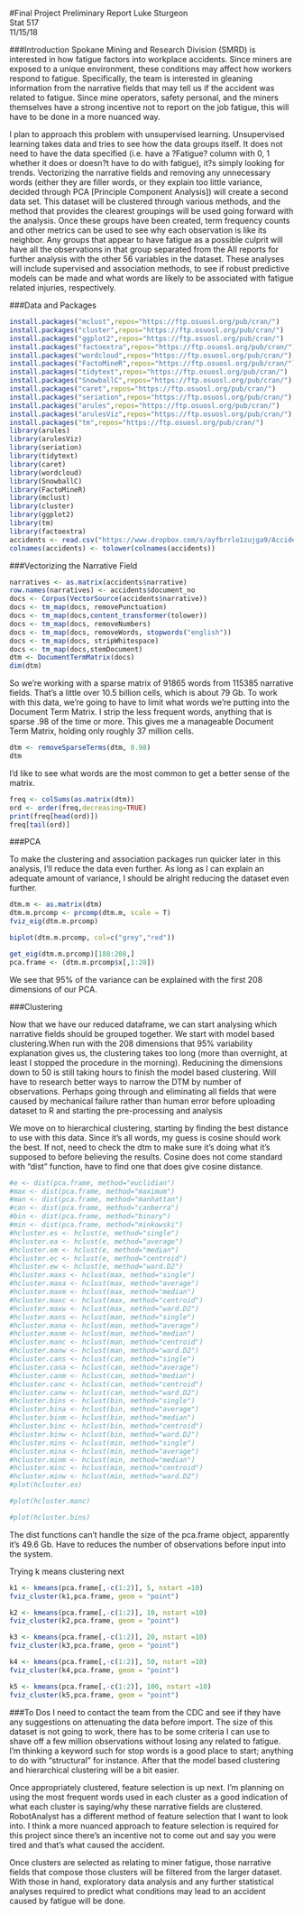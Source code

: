 #Final Project Preliminary Report 
Luke Sturgeon  
Stat 517  
11/15/18  

###Introduction
Spokane Mining and Research Division (SMRD) is interested in how fatigue factors into workplace accidents. Since miners are exposed to a unique environment, these conditions may affect how workers respond to fatigue. Specifically, the team is interested in gleaning information from the narrative fields that may tell us if the accident was related to fatigue. Since mine operators, safety personal, and the miners themselves have a strong incentive not to report on the job fatigue, this will have to be done in a more nuanced way.

I plan to approach this problem with unsupervised learning. Unsupervised learning takes data and tries to see how the data groups itself. It does not need to have the data specified (i.e. have a ?Fatigue? column with 0, 1 whether it does or doesn?t have to do with fatigue), it?s simply looking for trends. Vectorizing the narrative fields and removing any unnecessary words (either they are filler words, or they explain too little variance, decided through PCA [Principle Component Analysis]) will create a second data set. This dataset will be clustered through various methods, and the method that provides the clearest groupings will be used going forward with the analysis. Once these groups have been created, term frequency counts and other metrics can be used to see why each observation is like its neighbor. Any groups that appear to have fatigue as a possible culprit will have all the observations in that group separated from the AII reports for further analysis with the other 56 variables in the dataset. These analyses will include supervised and association methods, to see if robust predictive models can be made and what words are likely to be associated with fatigue related injuries, respectively.  

###Data and Packages
```{r, message=FALSE, cache=TRUE, warning=FALSE}
install.packages("mclust",repos="https://ftp.osuosl.org/pub/cran/")
install.packages("cluster",repos="https://ftp.osuosl.org/pub/cran/")
install.packages("ggplot2",repos="https://ftp.osuosl.org/pub/cran/")
install.packages("factoextra",repos="https://ftp.osuosl.org/pub/cran/")
install.packages("wordcloud",repos="https://ftp.osuosl.org/pub/cran/")
install.packages("FactoMineR",repos="https://ftp.osuosl.org/pub/cran/")
install.packages("tidytext",repos="https://ftp.osuosl.org/pub/cran/")
install.packages("SnowballC",repos="https://ftp.osuosl.org/pub/cran/")
install.packages("caret",repos="https://ftp.osuosl.org/pub/cran/")
install.packages("seriation",repos="https://ftp.osuosl.org/pub/cran/")
install.packages("arules",repos="https://ftp.osuosl.org/pub/cran/")
install.packages("arulesViz",repos="https://ftp.osuosl.org/pub/cran/")
install.packages("tm",repos="https://ftp.osuosl.org/pub/cran/")
library(arules)
library(arulesViz)
library(seriation)
library(tidytext)
library(caret)
library(wordcloud)
library(SnowballC)
library(FactoMineR)
library(mclust)
library(cluster)
library(ggplot2)
library(tm)
library(factoextra)
accidents <- read.csv("https://www.dropbox.com/s/ayfbrrlo1zujga9/Accidents.txt?dl=1", header=T, sep="|")
colnames(accidents) <- tolower(colnames(accidents))
```

###Vectorizing the Narrative Field

```{r, message=F, warning=F, cache=T}
narratives <- as.matrix(accidents$narrative)
row.names(narratives) <- accidents$document_no
docs <- Corpus(VectorSource(accidents$narrative))
docs <- tm_map(docs, removePunctuation)
docs <- tm_map(docs,content_transformer(tolower))
docs <- tm_map(docs, removeNumbers)
docs <- tm_map(docs, removeWords, stopwords("english"))
docs <- tm_map(docs, stripWhitespace)
docs <- tm_map(docs,stemDocument)
dtm <- DocumentTermMatrix(docs)
dim(dtm)
```

So we're working with a sparse matrix of 91865 words from 115385 narrative fields. That's a little over 10.5 billion cells, which is about 79 Gb. To work with this data, we're going to have to limit what words we're putting into the Document Term Matrix. I strip the less frequent words, anything that is sparse .98 of the time or more. This gives me a manageable Document Term Matrix, holding only roughly 37 million cells.
 
```{r, message=F, cache=T}
dtm <- removeSparseTerms(dtm, 0.98)
dtm
```

I'd like to see what words are the most common to get a better sense of the matrix. 

```{r, message=F, cache=T}
freq <- colSums(as.matrix(dtm))
ord <- order(freq,decreasing=TRUE)
print(freq[head(ord)])
freq[tail(ord)]
```

###PCA

To make the clustering and association packages run quicker later in this analysis, I'll reduce the data even further. As long as I can explain an adequate amount of variance, I should be alright reducing the dataset even further.

```{r, message=F, cache=T, warning=F}
dtm.m <- as.matrix(dtm)
dtm.m.prcomp <- prcomp(dtm.m, scale = T)
fviz_eig(dtm.m.prcomp)
```

```{r, message=F, cache=T, warning=F}
biplot(dtm.m.prcomp, col=c("grey","red"))
```

```{r, message=F, cache=T, warning=F}
get_eig(dtm.m.prcomp)[188:208,]
pca.frame <- (dtm.m.prcomp$x[,1:28])
```

We see that 95% of the variance can be explained with the first 208 dimensions of our PCA. 

###Clustering

Now that we have our reduced dataframe, we can start analysing which narrative fields should be grouped together. We start with model based clustering.When run with the 208 dimensions that 95% variability explanation gives us, the clustering takes too long (more than overnight, at least I stopped the procedure in the morning). Reducining the dimensions down to 50 is still taking hours to finish the model based clustering. Will have to research better ways to narrow the DTM by number of observations. Perhaps going through and eliminating all fields that were caused by mechanical failure rather than human error before uploading dataset to R and starting the pre-processing and analysis

We move on to hierarchical clustering, starting by finding the best distance to use with this data. Since it's all words, my guess is cosine should work the best. If not, need to check the dtm to make sure it's doing what it's supposed to before believing the results. Cosine does not come standard with "dist" function, have to find one that does give cosine distance.

```{r, message=F, cache=T, warning=F}
#e <- dist(pca.frame, method="euclidian")
#max <- dist(pca.frame, method="maximum")
#man <- dist(pca.frame, method="manhattan")
#can <- dist(pca.frame, method="canberra")
#bin <- dist(pca.frame, method="binary")
#min <- dist(pca.frame, method="minkowski")
#hcluster.es <- hclust(e, method="single")
#hcluster.ea <- hclust(e, method="average")
#hcluster.em <- hclust(e, method="median")
#hcluster.ec <- hclust(e, method="centroid")
#hcluster.ew <- hclust(e, method="ward.D2")
#hcluster.maxs <- hclust(max, method="single")
#hcluster.maxa <- hclust(max, method="average")
#hcluster.maxm <- hclust(max, method="median")
#hcluster.maxc <- hclust(max, method="centroid")
#hcluster.maxw <- hclust(max, method="ward.D2")
#hcluster.mans <- hclust(man, method="single")
#hcluster.mana <- hclust(man, method="average")
#hcluster.manm <- hclust(man, method="median")
#hcluster.manc <- hclust(man, method="centroid")
#hcluster.manw <- hclust(man, method="ward.D2")
#hcluster.cans <- hclust(can, method="single")
#hcluster.cana <- hclust(can, method="average")
#hcluster.canm <- hclust(can, method="median")
#hcluster.canc <- hclust(can, method="centroid")
#hcluster.canw <- hclust(can, method="ward.D2")
#hcluster.bins <- hclust(bin, method="single")
#hcluster.bina <- hclust(bin, method="average")
#hcluster.binm <- hclust(bin, method="median")
#hcluster.binc <- hclust(bin, method="centroid")
#hcluster.binw <- hclust(bin, method="ward.D2")
#hcluster.mins <- hclust(min, method="single")
#hcluster.mina <- hclust(min, method="average")
#hcluster.minm <- hclust(min, method="median")
#hcluster.minc <- hclust(min, method="centroid")
#hcluster.minw <- hclust(min, method="ward.D2")
#plot(hcluster.es)
```

```{r, message=F, cache=T, warning=F}
#plot(hcluster.manc)
```

```{r, message=F, cache=T, warning=F}
#plot(hcluster.bins)
```

The dist functions can't handle the size of the pca.frame object, apparently it's 49.6 Gb. Have to reduces the number of observations before input into the system.

Trying k means clustering next

```{r, message=F, cache=T, warning=F}
k1 <- kmeans(pca.frame[,-c(1:2)], 5, nstart =10)
fviz_cluster(k1,pca.frame, geom = "point")
```

```{r, message=F, cache=T, warning=F}
k2 <- kmeans(pca.frame[,-c(1:2)], 10, nstart =10)
fviz_cluster(k2,pca.frame, geom = "point")
```

```{r, message=F, cache=T, warning=F}
k3 <- kmeans(pca.frame[,-c(1:2)], 20, nstart =10)
fviz_cluster(k3,pca.frame, geom = "point")
```

```{r, message=F, cache=T, warning=F}
k4 <- kmeans(pca.frame[,-c(1:2)], 50, nstart =10)
fviz_cluster(k4,pca.frame, geom = "point")
```

```{r, message=F, cache=T, warning=F}
k5 <- kmeans(pca.frame[,-c(1:2)], 100, nstart =10)
fviz_cluster(k5,pca.frame, geom = "point")
```

###To Dos
I need to contact the team from the CDC and see if they have any suggestions on attenuating the data before import. The size of this dataset is not going to work, there has to be some criteria I can use to shave off a few million observations without losing any related to fatigue. I'm thinking a keyword such for stop words is a good place to start; anything to do with "structural" for instance. After that the model based clustering and hierarchical clustering will be a bit easier.

Once appropriately clustered, feature selection is up next. I'm planning on using the most frequent words used in each cluster as a good indication of what each cluster is saying/why these narrative fields are clustered. RobotAnalyst has a different method of feature selection that I want to look into. I think a more nuanced approach to feature selection is required for this project since there's an incentive not to come out and say you were tired and that's what caused the accident.

Once clusters are selected as relating to miner fatigue, those narrative fields that compose those clusters will be filtered from the larger dataset. With those in hand, exploratory data analysis and any further statistical analyses required to predict what conditions may lead to an accident caused by fatigue will be done. 
